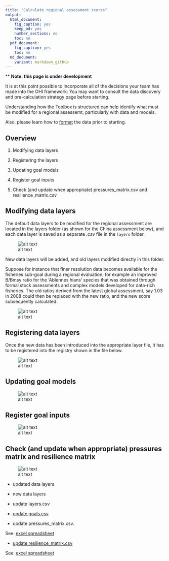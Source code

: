 ```yaml
---
title: "Calculate regional assessment scores"
output: 
  html_document:
    fig_caption: yes
    keep_md: yes
    number_sections: no
    toc: no
  pdf_document: 
    fig_caption: yes
    toc: no
  md_document:
    variant: markdown_github
---
```


\*\* **Note: this page is under development**

It is at this point possible to incorporate all of the decisions your team has made into the OHI framework: You may want to consult the data discovery and pre-calculation strategy page before starting.

Understanding how the Toolbox is structured can help identify what must be modified for a regional assessemt, particularly with data and models.

Also, please learn how to [format](https://github.com/OHI-Science/ohimanual/blob/master/tutorials/toolbox_manual/HowTo_FormatDataForToolbox_v1.xlsx) the data prior to starting.

## Overview

1.  Modifying data layers

2.  Registering the layers

3.  Updating goal models

4.  Register goal inputs 

5.  Check (and update when appropriate) pressures_matrix.csv and resilience_matrix.csv

## Modifying data layers
The default data layers to be modified for the regional assessment are located in the layers folder (as shown for the China assessment below), and each data layer is saved as a separate *.csv* file in the `layers` folder.

![alt text](zfig_layers_location_1.png)

New data layers will be added, and old layers modified directly in this folder.

Suppose for instance that finer resolution data becomes available for the fisheries sub-goal during a regional evaluation; for example an improved B/Bmsy ratio for the 'Ablennes hians' species that was obtained through formal stock assessments and complex models developed for data-rich fisheries. The old ratios derived from the latest global assessment, say 1.03 in 2008 could then be replaced  with the new ratio, and the new score subsequently calculated.

![alt text](zfig_bmsy_layer_example_3.png)

## Registering data layers

Once the new data has been introduced into the appropriate layer file, it has to be registered into the registry shown in the file below.

![alt text](zfig_layers_csv.png) 

## Updating goal models

![alt text](zfig_funtions_r.png)

## Register goal inputs

![alt text](zfig_goals_csv.png)

## Check (and update when appropriate) pressures matrix and resilience matrix

![alt text](zfig_pressures_resilience_matrix.png)

- updated data layers
- new data layers

- update layers.csv

- [update goals.csv](https://github.com/OHI-Science/ohimanual/blob/master/tutorials/toolbox_manual/update_goals.md#update-goalscsv)

- update pressures_matrix.csv. 

See: [excel spreadsheet](https://github.com/OHI-Science/ohimanual/blob/master/tutorials/toolbox_manual/HowTo_CalculatePressures_v2.xlsx)

- [update resilience_matrix.csv](https://github.com/OHI-Science/ohimanual/blob/master/tutorials/toolbox_manual/update_resilience_matrix.md#update-resilience_matrixcsv)

See: [excel spreadsheet](https://github.com/OHI-Science/ohimanual/blob/master/tutorials/toolbox_manual/HowTo_CalculateResilience_v2.xlsx) 
